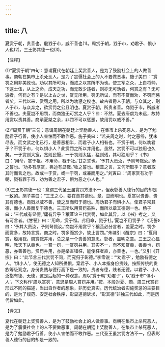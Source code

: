 ```yaml
---
---
---
```

title: 八
---



夏赏于朝，贵善也。殷戮于市，威不善也(1)。周赏于朝，戮于市，劝君子、惧小人也(2)。三王彰其德一也(3)。

【注释】

(1)“夏赏于朝”四句：意谓夏代在朝廷上奖赏善人，是为了鼓励社会上的人做善事。商朝在集市上杀死恶人，是为了震慑社会上的人不要做恶事。施子美曰：“赏罚之用非美政也。劝以其所可为，而戒之以其所不为也。使三军之众，上自将帅，下逮士伍，从上之命，成天之功，而无敢少违者，则亦无可劝者，何赏之有？无可惩者，何罚之有？是以上古之世，赏无所用，罚无所试，而有不赏而劝，不罚而惩者矣。三代以来，赏罚之用，所以为劝惩之权也。故古者爵人于朝，与众其之，刑人于市，与众弃之，欲赏罚之公且明也。夏赏于朝，所贵者善。商戮于市，所威者不善也。夫夏岂不用罚，而商独无可赏之人乎？曰：不然。夏去唐虞为未远，故特用赏以责其善。商承夏桀之余，非罚不可以惩恶，故用罚以威不善。”

(2)“周赏于朝”三句：意谓周朝在朝廷上奖励善人，在集市上杀死恶人，是为了勉励君子行善，使小人害怕而不敢作恶。施子美曰：“若夫周之时，纣之恶俗，犹未尽去，而文武之化已行，是善恶相半，而君子小人相有也。不赏于朝，何以劝君子？不罚于市，何以惧小人？此赏罚之所以并用也。虽然，赏罚不可以独用也久矣。一于赏则大宽，宽则民慢，一于罚则太猛，猛则残，其可独用乎？《书》曰：‘用命，赏于祖。不用命，戮于社。’甘之誓也。‘予其大赉汝，予则弩戮汝。’汤之誓也。‘功多有厚赏，弗迪有显戮。’牧之誓也。穰苴之言，又何所取乎？意者取其时而言之也。故或一于赏，或一于罚，或兼而用之。”刘寅曰：“周家赏有功于朝，戮有罪于市，劝为善之君子，惧为恶之小人也。”

(3)三王彰其德一也：意谓三代圣王虽赏罚方法不一，但表彰善人德行的目的却是一致的。施子美曰：“三王之心，要在章其德也。章，显而明也。夏赏以贵善，贵其有德也。商戮以威不善，使之反而归于德也。周劝君子而惧小人，使君子常其德，而小人畏而复于德也。三王所以用赏罚虽殊，而所以章其德则一也。杨子曰：‘三代咸有显德。’庸有异乎？穰苴论三代赏罚，如此其异。以《书》考之，又有可言者。《甘誓》曰：‘用命，赏于祖。弗用命，戮于社。’夏岂不用罚乎？《汤誓》曰：‘予其大赉汝，予则弩戮汝。’商岂不用赏乎？穰苴必分言者，盖夏之时，罚少而赏多，故特言赏。商之时，罚多而赏少，故止言罚。”朱墉引《醒宗》曰：“夏用赏，殷用戮，周赏戮并用，总之是一个贵善的意思。彰者，显明之意。三王之心显明，教天下从善也。一赏一罚，一赏罚并用，其实不一，而不知赏善，善善也，罚恶，亦善善也。赏罚并用，亦是举直错枉，能使枉者直，亦善也，一也。”又引《开宗》曰：“此节言三代赏罚不同，而究归于彰德。”李零说：“‘劝君子’，勉励有德之人。‘惧小人’，使无德之人知所畏惧。案君子、小人本指身份贵贱，按照传统的贵族等级观念，身份贵贱与德行高下是一致的，贵者有德，贱者无德。以君子、小人泛指有德、无德，这是后起的一种观念。周以‘赏于朝’‘劝君子’，以‘戮于市’‘惧小人’，下文称作‘周以赏罚’，意思是周人赏罚并用。”按，本段对夏、商、周三代赏罚形式不同的描述，当出自作者的想象，非历史真实。历代统治者实施奖惩的主要目的，是为了规范、安定社会秩序，彰显道德诉求，“彰其德”非独三代如此，而是历代皆如此。

【译文】

夏代在朝廷上奖赏善人，是为了鼓励社会上的人做善事。商朝在集市上杀死恶人，是为了震慑社会上的人不要做恶事。周朝在朝廷上奖励善人，在集市上杀死恶人，是为了勉励君子行善，使小人害怕而不敢作恶。三代圣王虽赏罚方法不一，但表彰善人德行的目的却是一致的。
